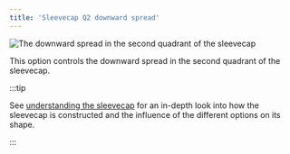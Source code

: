 ```yaml
---
title: 'Sleevecap Q2 downward spread'
---
```


![The downward spread in the second quadrant of the sleevecap](./sleevecapq2spread1.svg)

This option controls the downward spread in the second quadrant of the sleevecap.

:::tip

See [understanding the sleevecap](/docs/designs/brian#understanding-the-sleevecap) for an in-depth
look into how the sleevecap is constructed and the influence of the different options on its shape.

:::
